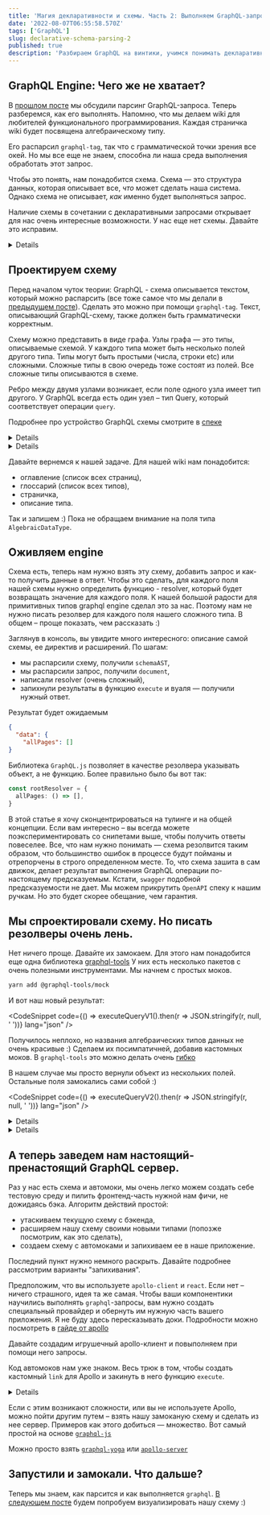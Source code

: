 ```yaml
---
title: 'Магия декларативности и схемы. Часть 2: Выполняем GraphQL-запросы'
date: '2022-08-07T06:55:58.570Z'
tags: ['GraphQL']
slug: declarative-schema-parsing-2
published: true
description: 'Разбираем GraphQL на винтики, учимся понимать декларативный Query Language'
---
```





## GraphQL Engine: Чего же не хватает?

В [прошлом посте](/blog/declarative-schema-parsing-1) мы обсудили парсинг GraphQL-запроса. Теперь разберемся, как его выполнять.
Напомню, что мы делаем wiki для любителей функционального программирования. Каждая страничка wiki будет посвящена алгебраическому типу.

<CodeSnippet code={validQuery} lang="graphql" />

Его распарсил `graphql-tag`, так что с грамматической точки зрения все окей. Но мы все еще не знаем, способна ли наша среда выполнения обработать этот запрос.

Чтобы это понять, нам понадобится схема. Схема — это структура данных, которая описывает все, _что_ может сделать наша система. Однако схема не описывает, _как_ именно будет выполняться запрос.

Наличие схемы в сочетании с декларативными запросами открывает для нас очень интересные возможности.
У нас еще нет схемы. Давайте это исправим.

<Details title="А что, если схема уже спроектирована?">
  Все, что я здесь рассказываю, относится к любой схеме. Подходы и практики,
  которые я здесь описываю, никак не связаны с тем, как именно спроектирована
  схема.
</Details>

## Проектируем схему

Перед началом чуток теории:
GraphQL - схема описывается текстом, который можно распарсить (все тоже самое что мы делали в [предыдущем посте](/blog/declarative-schema-parsing-1)).
Сделать это можно при помощи `graphql-tag`. Текст, описывающий GraphQL-схему, также должен быть грамматически корректным.

Схему можно представить в виде графа. Узлы графа — это типы, описываемые схемой. У каждого типа может быть несколько полей другого типа. Типы могут быть простыми (числа, строки etc)
или сложными. Сложные типы в свою очередь тоже состоят из полей. Все сложные типы описываются в схеме.

Ребро между двумя узлами возникает, если поле одного узла имеет тип другого.
У GraphQL всегда есть один узел – тип Query, который соответствует операции `query`.

Подробнее про устройство GraphQL схемы смотрите в [спеке](https://spec.graphql.org/June2018/#sec-Schema)

<Details title="Схема это 🌳?">
  Нет :) В GraphQL схеме могут быть циклы, так что деревом граф схемы не
  является
</Details>

<Details title="Операции?">
  В GraphQL есть 3 операции: query - read-only запрос, mutation - запись +
  запрос, subscription - длинный запрос, который слушает стрим входящих событий
  и выдает ответ на каждое из них.
</Details>

Давайте вернемся к нашей задаче. Для нашей wiki нам понадобится:

- оглавление (список всех страниц),
- глоссарий (список всех типов),
- страничка,
- описание типа.

Так и запишем :) Пока не обращаем внимание на поля типа `AlgebraicDataType`.

<CodeSnippet code={schema} lang="graphql" />

## Оживляем engine

Схема есть, теперь нам нужно взять эту схему, добавить запрос и как-то получить данные в ответ.
Чтобы это сделать, для каждого поля нашей схемы нужно определить функцию - resolver, который будет возвращать значение для каждого поля.
К нашей большой радости для примитивных типов graphql engine сделал это за нас.
Поэтому нам не нужно писать резолвер для каждого поля нашего сложного типа.
В общем – проще показать, чем рассказать :)

<CodeSnippet code={executionCode} lang="ts" />

Заглянув в консоль, вы увидите много интересного: описание самой схемы, ее директив и расширений.
По шагам:

- мы распарсили схему, получили `schemaAST`,
- мы распарсили запрос, получили `document`,
- написали resolver (очень сложный),
- запихнули результаты в функцию `execute` и вуаля — получили нужный ответ.

Результат будет ожидаемым

```json
{
  "data": {
    "allPages": []
}
```

Библиотека `GraphQL.js` позволяет в качестве резолвера указывать объект, а не функцию. Более правильно было бы вот так:

```ts
const rootResolver = {
  allPages: () => [],
}
```

В этой статье я хочу сконцентрироваться на тулинге и на общей концепции. Если вам интересно – вы всегда можете поэкспериментировать со снипетами выше, чтобы получить ответы повеселее.
Все, что нам нужно понимать — схема резолвится таким образом, что большинство ошибок в процессе будут пойманы и отрепорчены в строго определенном месте.
То, что схема зашита в сам движок, делает результат выполнения GraphQL операции по-настоящему предсказуемым. Кстати, `swagger` подобной предсказуемости не дает. Мы можем прикрутить `OpenAPI` спеку к нашим ручкам. Но это будет скорее обещание, чем гарантия.

## Мы спроектировали схему. Но писать резолверы очень лень.

Нет ничего проще. Давайте их замокаем. Для этого нам понадобится еще одна библиотека [graphql-tools](https://www.graphql-tools.com/)
У них есть несколько пакетов с очень полезными инструментами. Мы начнем с простых моков.

```bash
yarn add @graphql-tools/mock
```

<CodeSnippet code={executableSchemaWithMocksCodeV1} lang="ts" />

И вот наш новый результат:

<CodeSnippet
  code={() => executeQueryV1().then(r => JSON.stringify(r, null, ' '))}
  lang="json"
/>

Получилось неплохо, но названия алгебраических типов данных не очень красивые :) Сделаем их посимпатичней, добавив кастомных моков.
В `graphql-tools` это можно делать очень [гибко](https://www.graphql-tools.com/docs/mocking#customizing-mocks)

<CodeSnippet code={executableSchemaWithMocksCodeV2} lang="ts" />

В нашем случае мы просто вернули объект из нескольких полей. Остальные поля замокались сами собой :)

<CodeSnippet
  code={() => executeQueryV2().then(r => JSON.stringify(r, null, ' '))}
  lang="json"
/>

<Details title="Такая штука пригодится нам для тестов">
  Крутые фронтенды пишут тесты. Возможность быстро сгенерировать моки для
  каждого поля нам еще пригодится, когда мы начнем экспериментировать с тестами
</Details>

<Details title="Полезности из graphql-tools">
  Посмотрите на
  [`mock-server`](https://www.graphql-tools.com/docs/mocking#mockserver)
  Воспользовавшись этой функцией, можно сделать примеры выше чуть короче. Мне
  показалось, что пример с явным использованием схемы будет более понятным, так
  что я не стала использовать `mock-server`
</Details>

## A теперь заведем нам настоящий-пренастоящий GraphQL сервер.

Раз у нас есть схема и автомоки, мы очень легко можем создать себе тестовую среду и пилить фронтенд-часть нужной нам фичи, не дожидаясь бэка.
Алгоритм действий простой:

- утаскиваем текущую схему с бэкенда,
- расширяем нашу схему своими новыми типами (попозже посмотрим, как это сделать),
- создаем схему с автомоками и запихиваем ее в наше приложение.

Последний пункт нужно немного раскрыть. Давайте подробнее рассмотрим варианты "запихивания".

Предположим, что вы используете `apollo-client` и `react`. Если нет – ничего страшного, идея та же самая.
Чтобы ваши компонентики научились выполнять `graphql`-запросы, вам нужно создать специальный провайдер и обернуть им нужную часть вашего приложения.
Я не буду здесь пересказывать доки. Подробности можно посмотреть в [гайде от apollo](https://www.apollographql.com/docs/react/get-started/)

Давайте создадим игрушечный apollo-клиент и повыполняем при помощи него запросы.

<CodeSnippet code={toyClientCode} lang="ts" />

Код автомоков нам уже знаком. Весь трюк в том, чтобы создать кастомный `link` для Apollo и закинуть в него функцию `execute`.

<Details title="Что это за линки такие">
  Если вы действительно хотите разобраться, то проще всего почитать
  [документацию](https://www.apollographql.com/docs/react/api/link/introduction)

Если кратко: Operation — это AST вашего запроса + некоторое количество метаданных.
Operation передается по цепочке links (по-русски это, видимо, ссылка :). У каждой link вызывается метод `request`, который возвращает [Observable](https://github.com/zenparsing/zen-observable).
Чтобы закинуть данные дальше по цепочке, используется метод `forward`

</Details>

Если с этим возникают сложности, или вы не используете Apollo, можно пойти другим путем – взять нашу замоканую схему и сделать из нее сервер.
Примеров как этого добиться — множество.
Вот самый простой на основе [`graphql-js`](https://graphql.org/graphql-js/running-an-express-graphql-server/)

Можно просто взять [`graphql-yoga`](https://www.graphql-yoga.com/) или [`apollo-server`](`https://www.apollographql.com/docs/apollo-server/`)

## Запустили и замокали. Что дальше?

Теперь мы знаем, как парсится и как выполняется `graphql`. [В следующем посте](/blog/declarative-schema-parsing-3) будем попробуем визуализировать нашу схему :)
